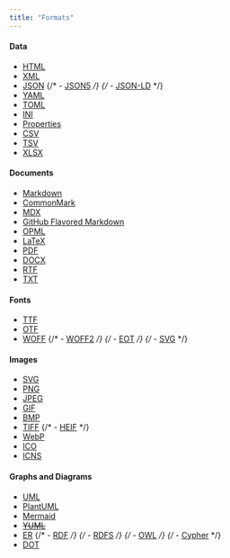 ```yaml
---
title: "Formats"
---
```



#### Data

- [HTML](https://html.spec.whatwg.org/multipage/)
- [XML](https://www.w3.org/XML/)
- [JSON](https://www.json.org/json-en.html)
  {/* - [JSON5](https://json5.org/) */}
  {/* - [JSON-LD](https://json-ld.org/) */}
- [YAML](https://yaml.org/)
- [TOML](https://toml.io/en/)
- [INI](https://en.wikipedia.org/wiki/INI_file)
- [Properties](https://docs.oracle.com/javase/7/docs/api/java/util/Properties.html)
- [CSV](https://tools.ietf.org/html/rfc4180)
- [TSV](https://tools.ietf.org/html/rfc7111)
- [XLSX](https://docs.microsoft.com/en-us/openspecs/office_file_formats/ms-xlsx/0fe8a9de-8e4f-4a8b-bd20-8b8dc2d31f5e)

#### Documents

- [Markdown](https://spec.commonmark.org/)
- [CommonMark](https://commonmark.org/)
- [MDX](https://mdxjs.com/)
- [GitHub Flavored Markdown](https://github.github.com/gfm/)
- [OPML](https://dev.opml.org/spec2.html)
- [LaTeX](https://www.latex-project.org/)
- [PDF](https://www.adobe.com/content/dam/acom/en/devnet/acrobat/pdfs/pdf_reference_1-7.pdf)
- [DOCX](https://docs.microsoft.com/en-us/openspecs/office_file_formats/ms-docx/1e0ba297-8e1b-40e8-967a-f4b3c9be7f3a)
- [RTF](https://www.microsoft.com/en-us/download/details.aspx?id=10725)
- [TXT](https://tools.ietf.org/html/rfc3676)

#### Fonts

- [TTF](https://docs.microsoft.com/en-us/typography/opentype/spec/otff)
- [OTF](https://docs.microsoft.com/en-us/typography/opentype/spec/otff)
- [WOFF](https://www.w3.org/TR/WOFF/)
  {/* - [WOFF2](https://www.w3.org/TR/WOFF2/) */}
  {/* - [EOT](https://docs.microsoft.com/en-us/typography/web-fonts/get-started/understanding-eot-files) */}
  {/* - [SVG](https://www.w3.org/TR/SVG11/fonts.html) */}

#### Images

- [SVG](https://www.w3.org/TR/SVG11/)
- [PNG](https://www.w3.org/TR/PNG/)
- [JPEG](https://www.w3.org/Graphics/JPEG/itu-t81.pdf)
- [GIF](https://www.w3.org/Graphics/GIF/spec-gif89a.txt)
- [BMP](https://docs.microsoft.com/en-us/openspecs/windows_protocols/ms-wmf/1d0f1bca-9c5b-4a9c-8c6b-3a8a8d6c5c6d)
- [TIFF](https://www.itu.int/itudoc/itu-t/com16/tiff-fx/docs/tiff6.pdf)
  {/* - [HEIF](https://nokiatech.github.io/heif/) */}
- [WebP](https://developers.google.com/speed/webp/docs/riff_container)
- [ICO](<https://en.wikipedia.org/wiki/ICO_(file_format)>)
- [ICNS](https://en.wikipedia.org/wiki/Apple_Icon_Image_format)

#### Graphs and Diagrams

- [UML](https://www.omg.org/spec/UML/2.5.1/)
- [PlantUML](https://plantuml.com/)
- [Mermaid](https://mermaid-js.github.io/mermaid/#/)
- ~~[YUML](https://yuml.me/)~~
- [ER](https://en.wikipedia.org/wiki/Entity%E2%80%93relationship_model)
  {/* - [RDF](https://www.w3.org/TR/rdf11-concepts/) */}
  {/* - [RDFS](https://www.w3.org/TR/rdf-schema/) */}
  {/* - [OWL](https://www.w3.org/TR/owl2-overview/) */}
  {/* - [Cypher](https://neo4j.com/developer/cypher-query-language/) */}
- [DOT](https://graphviz.org/doc/info/lang.html)
